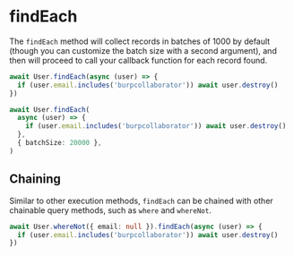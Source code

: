 
# findEach

The `findEach` method will collect records in batches of 1000 by default (though you can customize the batch size with a second argument), and then will proceed to call your callback function for each record found.

```ts
await User.findEach(async (user) => {
  if (user.email.includes('burpcollaborator')) await user.destroy()
})

await User.findEach(
  async (user) => {
    if (user.email.includes('burpcollaborator')) await user.destroy()
  },
  { batchSize: 20000 },
)
```

## Chaining

Similar to other execution methods, `findEach` can be chained with other chainable query methods, such as `where` and `whereNot`.

```ts
await User.whereNot({ email: null }).findEach(async (user) => {
  if (user.email.includes('burpcollaborator')) await user.destroy()
})
```
